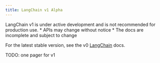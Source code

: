 ```yaml
---
title: LangChain v1 Alpha
---
```


<Warning>
LangChain v1 is under active development and is not recommended for production use.
* APIs may change without notice
* The docs are incomplete and subject to change

For the latest stable version, see the v0 [LangChain](https://python.langchain.com/docs/introduction/) docs.
</Warning>




TODO: one pager for v1